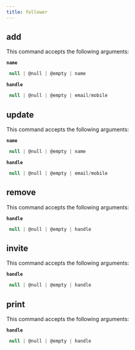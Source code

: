 ```yaml
---
title: follower
---
```


## add

This command accepts the following arguments:

**`name`**
```js filename="type"
 null | @null | @empty | name
```
**`handle`**
```js filename="type"
 null | @null | @empty | email/mobile
```

## update

This command accepts the following arguments:

**`name`**
```js filename="type"
 null | @null | @empty | name
```
**`handle`**
```js filename="type"
 null | @null | @empty | email/mobile
```

## remove

This command accepts the following arguments:

**`handle`**
```js filename="type"
 null | @null | @empty | handle
```

## invite

This command accepts the following arguments:

**`handle`**
```js filename="type"
 null | @null | @empty | handle
```

## print

This command accepts the following arguments:

**`handle`**
```js filename="type"
 null | @null | @empty | handle
```

